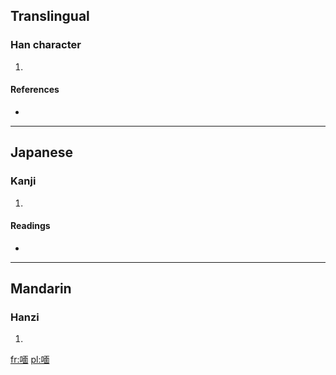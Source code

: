 ==Translingual==

===Han character===
{{Han char|rn=30|rad=口|as=09|sn=12|four=6106<sub>0</sub>|canj=口一田中 (RMWL)}}

# {{defn|Han|sort=口09}}

====References====
* {{Han ref|kx=0198.260|dkj=03942|dj=0420.140|hdz=10652.050|uh=5595|ud=21909|bh=D879|bd=55417}}

----

==Japanese==

===Kanji===
{{ja-kanji|grade=|rs=口09}}

# {{defn|lang=ja|sort=口09}}

====Readings====
* {{ja-readings|on=[[べん]] (ben), [[めん]] (men)|kun=}}

----

==Mandarin==

===Hanzi===
{{cmn-hanzi|pin=[[hé]] ([[he2]]), [[miǎn]] ([[mian3]]), [[xuǎn]] ([[xuan3]]), [[yuán]] ([[yuan2]])|wg=ho<sup>2</sup>, mien<sup>3</sup>, hsüan<sup>3</sup>, yüan<sup>2</sup>}}

# {{defn|lang=cmn|sort=口09}}

[[fr:喕]]
[[pl:喕]]